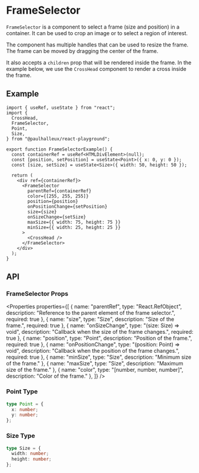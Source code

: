 
# FrameSelector

`FrameSelector` is a component to select a frame (size and position) in a container.
It can be used to crop an image or to select a region of interest.

The component has multiple handles that can be used to resize the frame.
The frame can be moved by dragging the center of the frame.

It also accepts a `children` prop that will be rendered inside the frame. In the example below, we use the `CrossHead` component to render a cross inside the frame.

## Example

<FrameSelectorExample />

```tsx
import { useRef, useState } from "react";
import {
  CrossHead,
  FrameSelector,
  Point,
  Size,
} from "@paulhalleux/react-playground";

export function FrameSelectorExample() {
  const containerRef = useRef<HTMLDivElement>(null);
  const [position, setPosition] = useState<Point>({ x: 0, y: 0 });
  const [size, setSize] = useState<Size>({ width: 50, height: 50 });

  return (
    <div ref={containerRef}>
      <FrameSelector
        parentRef={containerRef}
        color={[255, 255, 255]}
        position={position}
        onPositionChange={setPosition}
        size={size}
        onSizeChange={setSize}
        maxSize={{ width: 75, height: 75 }}
        minSize={{ width: 25, height: 25 }}
      >
        <CrossHead />
      </FrameSelector>
    </div>
  );
}

```

## API

### FrameSelector Props

<Properties properties={[
  { name: "parentRef", type: "React.RefObject<HTMLElement>", description: "Reference to the parent element of the frame selector.", required: true },
  { name: "size", type: "Size", description: "Size of the frame.", required: true },
  { name: "onSizeChange", type: "(size: Size) => void", description: "Callback when the size of the frame changes.", required: true },
  { name: "position", type: "Point", description: "Position of the frame.", required: true },
  { name: "onPositionChange", type: "(position: Point) => void", description: "Callback when the position of the frame changes.", required: true },
  { name: "minSize", type: "Size", description: "Minimum size of the frame." },
  { name: "maxSize", type: "Size", description: "Maximum size of the frame." },
  { name: "color", type: "[number, number, number]", description: "Color of the frame." },
]} />

### Point Type

```ts
type Point = {
  x: number;
  y: number;
};
```

### Size Type

```ts
type Size = {
  width: number;
  height: number;
};
```